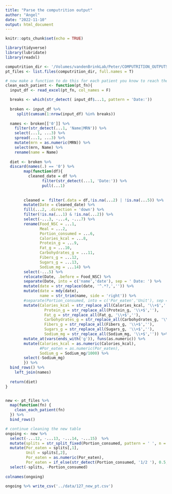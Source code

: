 ```yaml
---
title: "Parse the computrition output"
author: "Angel"
date: "2022-11-10"
output: html_document
---
```


```r
knitr::opts_chunk$set(echo = TRUE)
```

```r
library(tidyverse)
library(lubridate)
library(readxl)
```

```r
computrition_dir <- '/Volumes/vandenBrinkLab/Peter/COMPUTRITION_OUTPUTS/newest_cohort_76/'
pt_files <- list.files(computrition_dir, full.names = T)
```

```r
# now make a function to do this for each patient you know to reach the final cleaned table form of "joined"
clean_each_patient <- function(pt_fn){
  input_df <- read_excel(pt_fn, col_names = F)

  breaks <- which(str_detect( input_df$...1, pattern = 'Date:'))
  
  broken <- input_df %>% 
     split(cumsum(1:nrow(input_df) %in% breaks))
  
  names <- broken[['0']] %>% 
    filter(str_detect(...1, 'Name|MRN')) %>% 
    select(...1, ...3) %>% 
    spread(...1, ...3) %>% 
    mutate(mrn = as.numeric(MRN)) %>% 
    select(mrn, Name) %>% 
    rename(name = Name)
  
  diet <- broken %>% 
  discard(names(.) == '0') %>% 
        map(function(df){
          cleaned_date = df %>% 
                filter(str_detect(...1, 'Date:')) %>% 
                pull(...1)
          
          
        cleaned =  filter(.data = df,!is.na(...2) | !is.na(...5)) %>% 
        mutate(Date = cleaned_date) %>% 
        fill(...2, .direction = 'down') %>% 
        filter(!is.na(...1) & !is.na(...2)) %>% 
        select(-...3, -...4, -...7) %>% 
        rename(Food_NSC = ...1,
               Meal = ...2,
               Portion_consumed = ...6,
               Calories_kcal = ...8,
               Protein_g = ...9,
               Fat_g = ...10,
               Carbohydrates_g = ...11,
               Fibers_g = ...12,
               Sugars_g = ...13,
               Sodium_mg = ...14) %>% 
        select(-...5) %>% 
        relocate(Date, .before = Food_NSC) %>% 
        separate(Date, into = c('name','date'), sep = ' Date: ') %>% 
        mutate(date = str_replace(date, '^.*?,','')) %>% 
        mutate(date = mdy(date),
               name = str_trim(name, side = 'right')) %>% 
        #separate(Portion_consumed, into = c('Por_eaten','Unit'), sep = ' ') %>% 
        mutate(Calories_kcal = str_replace_all(Calories_kcal, '\\+$',''),
                 Protein_g = str_replace_all(Protein_g, '\\+$',''),
                 Fat_g = str_replace_all(Fat_g, '\\+$',''),
                 Carbohydrates_g = str_replace_all(Carbohydrates_g, '\\+$',''),
                 Fibers_g = str_replace_all(Fibers_g, '\\+$',''),
                 Sugars_g = str_replace_all(Sugars_g, '\\+$',''),
                 Sodium_mg = str_replace_all(Sodium_mg, '\\+$','')) %>% 
        mutate_at(vars(ends_with('g')), funs(as.numeric)) %>% 
        mutate(Calories_kcal = as.numeric(Calories_kcal),
               #Por_eaten = as.numeric(Por_eaten),
               Sodium_g = Sodium_mg/1000) %>% 
        select(-Sodium_mg)
        }) %>% 
  bind_rows() %>% 
    left_join(names)
  
  return(diet)
}


new <- pt_files %>% 
  map(function(fn) {
    clean_each_patient(fn)
  }) %>% 
  bind_rows()


```


```r
# continue cleaning the new table
ongoing <- new %>% 
  select(-...12, -...13, -...14, -...15)  %>% 
  mutate(splits = str_split_fixed(Portion_consumed, pattern = ' ', n = 2)) %>% 
  mutate(Por_eaten = splits[,1],
         Unit = splits[,2],
         Por_eaten = as.numeric(Por_eaten),
         Por_eaten = if_else(str_detect(Portion_consumed, '1/2 '), 0.5, if_else(str_detect(Portion_consumed, '1/4 '), 0.25, Por_eaten)))  %>% 
  select(-splits, -Portion_consumed)
 
colnames(ongoing)  

ongoing %>% write_csv('../data/127_new_pt.csv')
```
